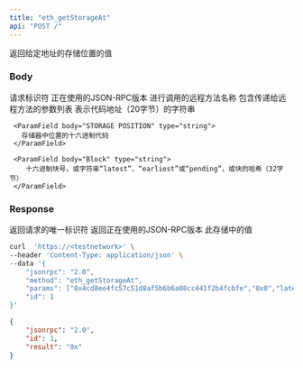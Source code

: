```yaml
---
title: "eth_getStorageAt"
api: "POST /"
---
```


返回给定地址的存储位置的值

### Body

<ParamField body="id" type="number" placeholder="1">
  请求标识符
</ParamField>

<ParamField body="jsonrpc" type="string" placeholder="2.0">
  正在使用的JSON-RPC版本
</ParamField>

<ParamField body="method" type="string" placeholder="eth_getStorageAt">
  进行调用的远程方法名称
</ParamField>

<ParamField body="params" type="array">
  包含传递给远程方法的参数列表

  <Expandable title="params">
     <ParamField body="Address" type="string">
       表示代码地址（20字节）的字符串
     </ParamField>

     <ParamField body="STORAGE POSITION" type="string">
       存储器中位置的十六进制代码
     </ParamField>

     <ParamField body="Block" type="string">
        十六进制块号，或字符串“latest”、“earliest”或“pending”，或块的哈希（32字节）
     </ParamField>

  </Expandable>
</ParamField>

### Response

<ResponseField name="id" type="number">
  返回请求的唯一标识符
</ResponseField>

<ResponseField name="jsonrpc" type="string">
  返回正在使用的JSON-RPC版本
</ResponseField>

<ResponseField name="STORAGE VALUE" type="string">
  此存储中的值
</ResponseField>

<RequestExample>

```bash Example Request
curl  'https://<testnetwork>' \
--header 'Content-Type: application/json' \
--data '{
    "jsonrpc": "2.0",
    "method": "eth_getStorageAt",
    "params": ["0x4cd8ee4fc57c51d8af5b6b6a08cc441f2b4fcbfe","0x0","latest"],
    "id": 1
}'
```

</RequestExample>

<ResponseExample>

```json Response
{
    "jsonrpc": "2.0",
    "id": 1,
    "result": "0x"
}
```

</ResponseExample>